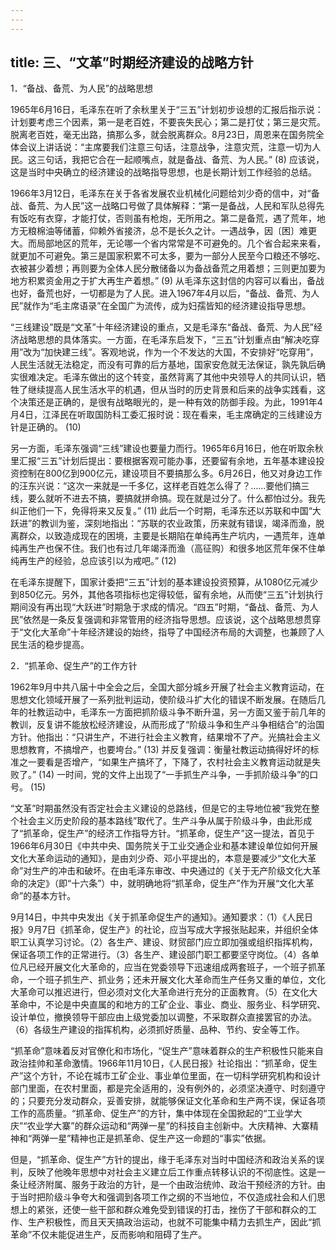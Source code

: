 ```yaml
---
---
---
```

title: 三、“文革”时期经济建设的战略方针
---





1．“备战、备荒、为人民”的战略思想


1965年6月16日，毛泽东在听了余秋里关于“三五”计划初步设想的汇报后指示说：计划要考虑三个因素，第一是老百姓，不要丧失民心；第二是打仗；第三是灾荒。脱离老百姓，毫无出路，搞那么多，就会脱离群众。8月23日，周恩来在国务院全体会议上讲话说：“主席要我们注意三句话，注意战争，注意灾荒，注意一切为人民。这三句话，我把它合在一起顺嘴点，就是备战、备荒、为人民。” (8) 应该说，这是当时中央确立的经济建设的战略指导思想，也是长期计划工作经验的总结。

1966年3月12日，毛泽东在关于各省发展农业机械化问题给刘少奇的信中，对“备战、备荒、为人民”这一战略口号做了具体解释：“第一是备战，人民和军队总得先有饭吃有衣穿，才能打仗，否则虽有枪炮，无所用之。第二是备荒，遇了荒年，地方无粮棉油等储蓄，仰赖外省接济，总不是长久之计。一遇战争，因〔困〕难更大。而局部地区的荒年，无论哪一个省内常常是不可避免的。几个省合起来来看，就更加不可避免。第三是国家积累不可太多，要为一部分人民至今口粮还不够吃、衣被甚少着想；再则要为全体人民分散储备以为备战备荒之用着想；三则更加要为地方积累资金用之于扩大再生产着想。” (9) 从毛泽东这封信的内容可以看出，备战也好，备荒也好，一切都是为了人民。进入1967年4月以后，“备战、备荒、为人民”就作为“毛主席语录”在全国广为流传，成为妇孺皆知的经济建设指导思想。

“三线建设”既是“文革”十年经济建设的重点，又是毛泽东“备战、备荒、为人民”经济战略思想的具体落实。一方面，在毛泽东启发下，“三五”计划重点由“解决吃穿用”改为“加快建三线”。客观地说，作为一个不发达的大国，不安排好“吃穿用”，人民生活就无法稳定，而没有可靠的后方基地，国家安危就无法保证，孰先孰后确实很难决定。毛泽东做出的这个转变，虽然背离了其他中央领导人的共同认识，牺牲了继续提高人民生活水平的机遇，但从当时的历史背景和后来的战争实践看，这个决策还是正确的，是很有战略眼光的，是一种有效的防御手段。为此，1991年4月4日，江泽民在听取国防科工委汇报时说：现在看来，毛主席确定的三线建设方针是正确的。 (10)

另一方面，毛泽东强调“三线”建设也要量力而行。1965年6月16日，他在听取余秋里汇报“三五”计划后提出：要根据客观可能办事，还要留有余地，五年基本建设投资控制在800亿到900亿元，建设项目不要搞那么多。6月26日，他又对身边工作的汪东兴说：“这次一来就是一千多亿，这样老百姓怎么得了？……要他们搞三线，要么就听不进去不搞，要搞就拼命搞。现在就是过分了。什么都怕过分。我先纠正他们一下，免得将来又反复。” (11) 此后一个时期，毛泽东还以苏联和中国“大跃进”的教训为鉴，深刻地指出：“苏联的农业政策，历来就有错误，竭泽而渔，脱离群众，以致造成现在的困境，主要是长期陷在单纯再生产坑内，一遇荒年，连单纯再生产也保不住。我们也有过几年竭泽而渔（高征购）和很多地区荒年保不住单纯再生产的经验，总应该引以为戒吧。” (12)

在毛泽东提醒下，国家计委把“三五”计划的基本建设投资预算，从1080亿元减少到850亿元。另外，其他各项指标也定得较低，留有余地，从而使“三五”计划执行期间没有再出现“大跃进”时期急于求成的情况。“四五”时期，“备战、备荒、为人民”依然是一条反复强调和非常管用的经济指导思想。应该说，这个战略思想贯穿于“文化大革命”十年经济建设的始终，指导了中国经济布局的大调整，也兼顾了人民生活的稳步提高。





2．“抓革命、促生产”的工作方针


1962年9月中共八届十中全会之后，全国大部分城乡开展了社会主义教育运动，在思想文化领域开展了一系列批判运动，使阶级斗扩大化的错误不断发展。在随后几年的社教运动中，毛泽东一方面把抓阶级斗争不断升温，另一方面又鉴于前几年的教训，反复讲不能放松经济建设，从而形成了“阶级斗争和生产斗争相结合”的治国方针。他指出：“只讲生产，不进行社会主义教育，结果增不了产。光搞社会主义思想教育，不搞增产，也要垮台。” (13) 并反复强调：衡量社教运动搞得好坏的标准之一要看是否增产，“如果生产搞坏了，下降了，农村社会主义教育运动就是失败了。” (14) 一时间，党的文件上出现了“一手抓生产斗争，一手抓阶级斗争”的口号。 (15)

“文革”时期虽然没有否定社会主义建设的总路线，但是它的主导地位被“我党在整个社会主义历史阶段的基本路线”取代了。生产斗争从属于阶级斗争，由此形成了“抓革命，促生产”的经济工作指导方针。“抓革命，促生产”这一提法，首见于1966年6月30日《中共中央、国务院关于工业交通企业和基本建设单位如何开展文化大革命运动的通知》，是由刘少奇、邓小平提出的，本意是要减少“文化大革命”对生产的冲击和破坏。在由毛泽东审改、中央通过的《关于无产阶级文化大革命的决定》（即“十六条”）中，就明确地将“抓革命，促生产”作为开展“文化大革命”的基本方针。

9月14日，中共中央发出《关于抓革命促生产的通知》。通知要求：（1）《人民日报》9月7日《抓革命，促生产》的社论，应当写成大字报张贴起来，并组织全体职工认真学习讨论。（2）各生产、建设、财贸部门应立即加强或组织指挥机构，保证各项工作的正常进行。（3）各生产、建设部门职工都要坚守岗位。（4）各单位凡已经开展文化大革命的，应当在党委领导下迅速组成两套班子，一个班子抓革命，一个班子抓生产、抓业务；还未开展文化大革命而生产任务又重的单位，文化大革命可以推迟进行，但必须对文化大革命进行充分的正面教育。（5）在文化大革命中，不论是中央直属的和地方的工矿企业、事业、商业、服务业、科学研究、设计单位，撤换领导干部应由上级党委加以调整，不采取群众直接罢官的办法。（6）各级生产建设的指挥机构，必须抓好质量、品种、节约、安全等工作。

“抓革命”意味着反对官僚化和市场化，“促生产”意味着群众的生产积极性只能来自政治挂帅和革命激情。1966年11月10日，《人民日报》社论指出：“抓革命，促生产”这个方针，不论在城市工矿企业、事业单位里面，在一切科学研究机构和设计部门里面，在农村里面，都是完全适用的，没有例外的，必须坚决遵守、时刻遵守的；只要充分发动群众，妥善安排，就能够保证文化革命和生产两不误，保证各项工作的高质量。“抓革命、促生产”的方针，集中体现在全国掀起的“工业学大庆”“农业学大寨”的群众运动和“两弹一星”的科技自主创新中。大庆精神、大寨精神和“两弹一星”精神也正是抓革命、促生产这一命题的“事实”依据。

但是，“抓革命、促生产”方针的提出，缘于毛泽东对当时中国经济和政治关系的误判，反映了他晚年思想中对社会主义建立后工作重点转移认识的不彻底性。这是一条让经济附属、服务于政治的方针，是一个由政治统帅、政治干预经济的方针。由于当时把阶级斗争夸大和强调到各项工作之纲的不当地位，不仅造成社会和人们思想上的紧张，还使一些干部和群众难免受到错误的打击，挫伤了干部和群众的工作、生产积极性，而且天天搞政治运动，也就不可能集中精力去抓生产，因此“抓革命”不仅未能促进生产，反而影响和阻碍了生产。